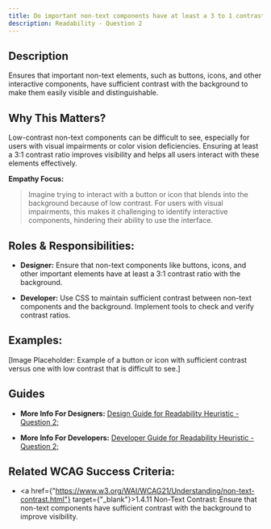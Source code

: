 ```yaml
---
title: Do important non-text components have at least a 3 to 1 contrast with the background?
description: Readability - Question 2
---
```


## Description

Ensures that important non-text elements, such as buttons, icons, and other interactive components, have sufficient contrast with the background to make them easily visible and distinguishable.

## Why This Matters?

Low-contrast non-text components can be difficult to see, especially for users with visual impairments or color vision deficiencies. Ensuring at least a 3:1 contrast ratio improves visibility and helps all users interact with these elements effectively.

**Empathy Focus:**
> Imagine trying to interact with a button or icon that blends into the background because of low contrast. For users with visual impairments, this makes it challenging to identify interactive components, hindering their ability to use the interface.

## Roles & Responsibilities:

- **Designer:** Ensure that non-text components like buttons, icons, and other important elements have at least a 3:1 contrast ratio with the background.

- **Developer:** Use CSS to maintain sufficient contrast between non-text components and the background. Implement tools to check and verify contrast ratios.

## Examples:

[Image Placeholder: Example of a button or icon with sufficient contrast versus one with low contrast that is difficult to see.]

## Guides

- **More Info For Designers:** <a href="/docs/design-guide/readability/question-2">Design Guide for Readability Heuristic - Question 2;</a>

- **More Info For Developers:** <a href="/docs/developer-guide/readability/question-2">Developer Guide for Readability Heuristic - Question 2;</a>

## Related WCAG Success Criteria:

- <a href={"https://www.w3.org/WAI/WCAG21/Understanding/non-text-contrast.html"} target={"_blank"}>1.4.11 Non-Text Contrast</a>: Ensure that non-text components have sufficient contrast with the background to improve visibility.
